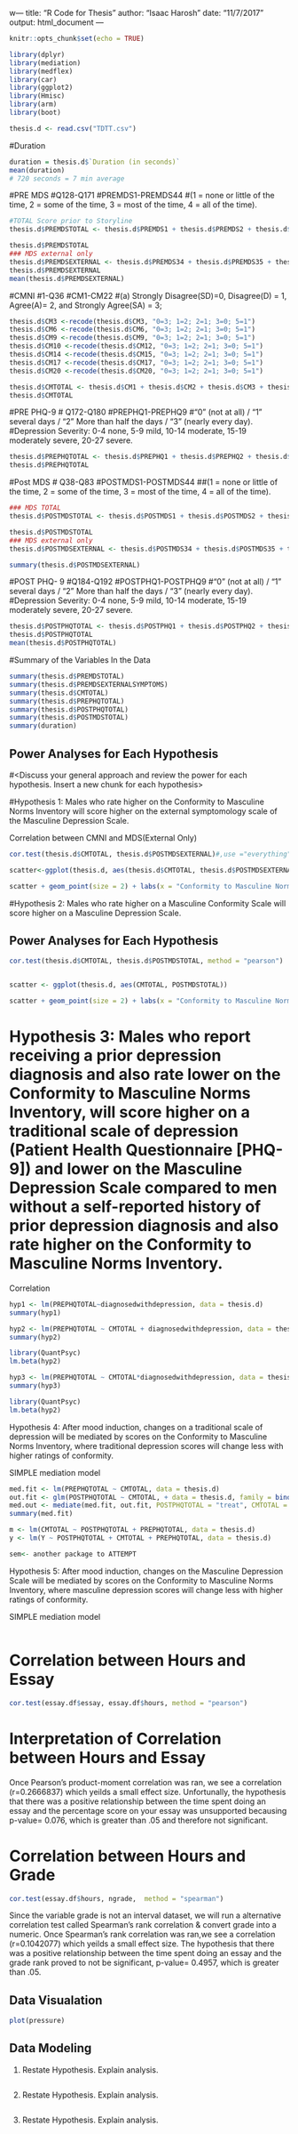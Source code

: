 w---
title: "R Code for Thesis"
author: "Isaac Harosh"
date: "11/7/2017"
output: html_document
---

```r
knitr::opts_chunk$set(echo = TRUE)

library(dplyr)
library(mediation)
library(medflex)
library(car)
library(ggplot2)
library(Hmisc)
library(arm)
library(boot)
```

```r
thesis.d <- read.csv("TDTT.csv")
```



#Duration
```r
duration = thesis.d$`Duration (in seconds)`
mean(duration)
# 720 seconds = 7 min average

```

#PRE MDS
#Q128-Q171
#PREMDS1-PREMDS44
#(1 = none or little of the time, 2 = some of the time, 3 = most of the time, 4 = all of the time).
```r
#TOTAL Score prior to Storyline
thesis.d$PREMDSTOTAL <- thesis.d$PREMDS1 + thesis.d$PREMDS2 + thesis.d$PREMDS3 + thesis.d$PREMDS4 + thesis.d$PREMDS5 + thesis.d$PREMDS6 + thesis.d$PREMDS7 + thesis.d$PREMDS8 + thesis.d$PREMDS9 + thesis.d$PREMDS10 + thesis.d$PREMDS11 + thesis.d$PREMDS12 + thesis.d$PREMDS13 + thesis.d$PREMDS14 + thesis.d$PREMDS15 + thesis.d$PREMDS16 + thesis.d$PREMDS17 + thesis.d$PREMDS18 + thesis.d$PREMDS19 + thesis.d$PREMDS20 + thesis.d$PREMDS21 + thesis.d$PREMDS22 + thesis.d$PREMDS23 + thesis.d$PREMDS24 + thesis.d$PREMDS25 + thesis.d$PREMDS26 + thesis.d$PREMDS27 + thesis.d$PREMDS28 + thesis.d$PREMDS29 + thesis.d$PREMDS30 + thesis.d$PREMDS31 + thesis.d$PREMDS32 + thesis.d$PREMDS33 +thesis.d$PREMDS34 + thesis.d$PREMDS35 + thesis.d$PREMDS36 + thesis.d$PREMDS37 + thesis.d$PREMDS38 + thesis.d$PREMDS39 + thesis.d$PREMDS40 + thesis.d$PREMDS41 + thesis.d$PREMDS42 + thesis.d$PREMDS43 + thesis.d$PREMDS44

thesis.d$PREMDSTOTAL
### MDS external only
thesis.d$PREMDSEXTERNAL <- thesis.d$PREMDS34 + thesis.d$PREMDS35 + thesis.d$PREMDS36 + thesis.d$PREMDS37 + thesis.d$PREMDS38 + thesis.d$PREMDS39 + thesis.d$PREMDS40 + thesis.d$PREMDS41 + thesis.d$PREMDS42 + thesis.d$PREMDS43 + thesis.d$PREMDS44
thesis.d$PREMDSEXTERNAL 
mean(thesis.d$PREMDSEXTERNAL)
```

#CMNI
#1-Q36
#CM1-CM22
#(a)  Strongly Disagree(SD)=0, Disagree(D) = 1, Agree(A)= 2, and Strongly Agree(SA) = 3;
```r
thesis.d$CM3 <-recode(thesis.d$CM3, "0=3; 1=2; 2=1; 3=0; 5=1")
thesis.d$CM6 <-recode(thesis.d$CM6, "0=3; 1=2; 2=1; 3=0; 5=1")
thesis.d$CM9 <-recode(thesis.d$CM9, "0=3; 1=2; 2=1; 3=0; 5=1")
thesis.d$CM10 <-recode(thesis.d$CM12, "0=3; 1=2; 2=1; 3=0; 5=1")
thesis.d$CM14 <-recode(thesis.d$CM15, "0=3; 1=2; 2=1; 3=0; 5=1")
thesis.d$CM17 <-recode(thesis.d$CM17, "0=3; 1=2; 2=1; 3=0; 5=1")
thesis.d$CM20 <-recode(thesis.d$CM20, "0=3; 1=2; 2=1; 3=0; 5=1")

thesis.d$CMTOTAL <- thesis.d$CM1 + thesis.d$CM2 + thesis.d$CM3 + thesis.d$CM4 + thesis.d$CM5 + thesis.d$CM6 + thesis.d$CM7 + thesis.d$CM8 + thesis.d$CM9 + thesis.d$CM10+ thesis.d$CM11 + thesis.d$CM12 + thesis.d$CM13 + thesis.d$CM14 + thesis.d$CM15 + thesis.d$CM16 + thesis.d$CM17 + thesis.d$CM18 + thesis.d$CM19+ thesis.d$CM20+ thesis.d$CM21+ thesis.d$CM22
thesis.d$CMTOTAL

```

#PRE PHQ-9
# Q172-Q180
#PREPHQ1-PREPHQ9
#"0" (not at all) / "1" several days / "2" More than half the days / "3" (nearly every day).
#Depression Severity: 0-4 none, 5-9 mild, 10-14 moderate, 15-19 moderately severe, 20-27 severe.
```r
thesis.d$PREPHQTOTAL <- thesis.d$PREPHQ1 + thesis.d$PREPHQ2 + thesis.d$PREPHQ3 + thesis.d$PREPHQ4 + thesis.d$PREPHQ5 + thesis.d$PREPHQ6 + thesis.d$PREPHQ7 + thesis.d$PREPHQ8 + thesis.d$PREPHQ9
thesis.d$PREPHQTOTAL
```

#Post MDS
# Q38-Q83
#POSTMDS1-POSTMDS44
##(1 = none or little of the time, 2 = some of the time, 3 = most of the time, 4 = all of the time).
```r
### MDS TOTAL
thesis.d$POSTMDSTOTAL <- thesis.d$POSTMDS1 + thesis.d$POSTMDS2 + thesis.d$POSTMDS3 + thesis.d$POSTMDS4 + thesis.d$POSTMDS5 + thesis.d$POSTMDS6 + thesis.d$POSTMDS7 + thesis.d$POSTMDS8 + thesis.d$POSTMDS9 + thesis.d$POSTMDS10 + thesis.d$POSTMDS11 + thesis.d$POSTMDS12 + thesis.d$POSTMDS13 + thesis.d$POSTMDS14 + thesis.d$POSTMDS15 + thesis.d$POSTMDS16 + thesis.d$POSTMDS17 + thesis.d$POSTMDS18 + thesis.d$POSTMDS19 + thesis.d$POSTMDS20 + thesis.d$POSTMDS21 + thesis.d$POSTMDS22 + thesis.d$POSTMDS23 + thesis.d$POSTMDS24 + thesis.d$POSTMDS25 + thesis.d$POSTMDS26 + thesis.d$POSTMDS27 + thesis.d$POSTMDS28 + thesis.d$POSTMDS29 + thesis.d$POSTMDS30 + thesis.d$POSTMDS31 + thesis.d$POSTMDS32 + thesis.d$POSTMDS33 +thesis.d$POSTMDS34 + thesis.d$POSTMDS35 + thesis.d$POSTMDS36 + thesis.d$POSTMDS37 + thesis.d$POSTMDS38 + thesis.d$POSTMDS39 + thesis.d$POSTMDS40 + thesis.d$POSTMDS41 + thesis.d$POSTMDS42 + thesis.d$POSTMDS43 + thesis.d$POSTMDS44

thesis.d$POSTMDSTOTAL
### MDS external only
thesis.d$POSTMDSEXTERNAL <- thesis.d$POSTMDS34 + thesis.d$POSTMDS35 + thesis.d$POSTMDS36 + thesis.d$POSTMDS37 + thesis.d$POSTMDS38 + thesis.d$POSTMDS39 + thesis.d$POSTMDS40 + thesis.d$POSTMDS41 + thesis.d$POSTMDS42 + thesis.d$POSTMDS43 + thesis.d$POSTMDS44

summary(thesis.d$POSTMDSEXTERNAL)
```

#POST PHQ- 9
#Q184-Q192
#POSTPHQ1-POSTPHQ9
#"0" (not at all) / "1" several days / "2" More than half the days / "3" (nearly every day).
#Depression Severity: 0-4 none, 5-9 mild, 10-14 moderate, 15-19 moderately severe, 20-27 severe.
```r
thesis.d$POSTPHQTOTAL <- thesis.d$POSTPHQ1 + thesis.d$POSTPHQ2 + thesis.d$POSTPHQ3 + thesis.d$POSTPHQ4 + thesis.d$POSTPHQ5 + thesis.d$POSTPHQ6 + thesis.d$POSTPHQ7 + thesis.d$POSTPHQ8 + thesis.d$POSTPHQ9
thesis.d$POSTPHQTOTAL
mean(thesis.d$POSTPHQTOTAL)
```

#Summary of the Variables In the Data
```r
summary(thesis.d$PREMDSTOTAL)
summary(thesis.d$PREMDSEXTERNALSYMPTOMS)
summary(thesis.d$CMTOTAL)
summary(thesis.d$PREPHQTOTAL)
summary(thesis.d$POSTPHQTOTAL)
summary(thesis.d$POSTMDSTOTAL)
summary(duration)

```
## Power Analyses for Each Hypothesis

#<Discuss your general approach and review the power for each hypothesis.  Insert a new chunk for each hypothesis>

#Hypothesis 1: Males who rate higher on the Conformity to Masculine Norms Inventory will score higher on the external symptomology scale of the Masculine Depression Scale.

Correlation between CMNI and MDS(External Only)
```r
cor.test(thesis.d$CMTOTAL, thesis.d$POSTMDSEXTERNAL)#,use ="everything", method = "pearson")

scatter<-ggplot(thesis.d, aes(thesis.d$CMTOTAL, thesis.d$POSTMDSEXTERNAL))

scatter + geom_point(size = 2) + labs(x = "Conformity to Masculine Norms", y = "Masculine depression EXTERNAL SYMPTOMS")

```

#Hypothesis 2: Males who rate higher on a Masculine Conformity Scale will score higher on a Masculine Depression Scale.

## Power Analyses for Each Hypothesis
```r
cor.test(thesis.d$CMTOTAL, thesis.d$POSTMDSTOTAL, method = "pearson")


scatter <- ggplot(thesis.d, aes(CMTOTAL, POSTMDSTOTAL))

scatter + geom_point(size = 2) + labs(x = "Conformity to Masculine Norms", y = "Masculine depression")

```

# Hypothesis 3: Males who report receiving a prior depression diagnosis and also rate lower on the Conformity to Masculine Norms Inventory, will score higher on a traditional scale of depression (Patient Health Questionnaire [PHQ-9]) and lower on the Masculine Depression Scale compared to men without a self-reported history of prior depression diagnosis and also rate higher on the Conformity to Masculine Norms Inventory.


Correlation
```r
hyp1 <- lm(PREPHQTOTAL~diagnosedwithdepression, data = thesis.d)
summary(hyp1)
```
```r
hyp2 <- lm(PREPHQTOTAL ~ CMTOTAL + diagnosedwithdepression, data = thesis.d)
summary(hyp2)

library(QuantPsyc)
lm.beta(hyp2)
```


```r
hyp3 <- lm(PREPHQTOTAL ~ CMTOTAL*diagnosedwithdepression, data = thesis.d)
summary(hyp3)

library(QuantPsyc)
lm.beta(hyp2)
```


Hypothesis 4: After mood induction, changes on a traditional scale of depression will be mediated by scores on the Conformity to Masculine Norms Inventory, where traditional depression scores will change less with higher ratings of conformity.	


SIMPLE mediation model
```r
med.fit <- lm(PREPHQTOTAL ~ CMTOTAL, data = thesis.d)
out.fit <- glm(POSTPHQTOTAL ~ CMTOTAL, + data = thesis.d, family = binomial("probit"))
med.out <- mediate(med.fit, out.fit, POSTPHQTOTAL = "treat", CMTOTAL = "emo")
summary(med.fit)

m <- lm(CMTOTAL ~ POSTPHQTOTAL + PREPHQTOTAL, data = thesis.d)
y <- lm(Y ~ POSTPHQTOTAL + CMTOTAL + PREPHQTOTAL, data = thesis.d)

sem<- another package to ATTEMPT
```

Hypothesis 5: After mood induction, changes on the Masculine Depression Scale will be mediated by scores on the Conformity to Masculine Norms Inventory, where masculine depression scores will change less with higher ratings of conformity.


SIMPLE mediation model
```r

```


# Correlation between Hours and Essay
```r
cor.test(essay.df$essay, essay.df$hours, method = "pearson")
```
# Interpretation of Correlation between Hours and Essay
Once Pearson's product-moment correlation was ran, we see a correlation (r=0.2666837) which yeilds a small effect size. Unfortunally, the hypothesis that there was a positive relationship between the time spent doing an essay and the percentage score on your essay was unsupported becausing p-value= 0.076, which is greater than .05 and therefore not significant.
 

# Correlation between Hours and Grade
```r
cor.test(essay.df$hours, ngrade,  method = "spearman")

```
Since the variable grade is not an interval dataset, we will run a alternative correlation test called Spearman's rank correlation & convert grade into a numeric. Once Spearman's rank correlation was ran,we see a correlation (r=0.1042077) which yeilds a small effect size. The hypothesis that there was a positive relationship between the time spent doing an essay and the grade rank proved to not be significant, p-value= 0.4957, which is greater than .05.









## Data Visualation

<Explain your graphy here>

```r
plot(pressure)
```


## Data Modeling

1. Restate Hypothesis. Explain analysis.

```r

```

2. Restate Hypothesis. Explain analysis.

```r

```

3. Restate Hypothesis. Explain analysis.

```r

```

